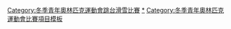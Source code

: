 {{Navbox
|name = 青年奧林匹克運動會跳台滑雪比賽
|title = 青年奧林匹克運動會跳台滑雪比賽
|listclass = hlist
|titlestyle = background:#BFD7FF;
|imageleftstyle = width:60px; <!-- minimize width used by left image cell -->
|imagestyle = width:60px; <!-- same as imageleftstyle to center the list -->
|image = [[File:No image.svg|40px|alt=|link=]] <!-- empty right image to center the list -->
|imageleft = [[File:Ski jumping pictogram.svg|50px]]
|list1 = 
* [[2012年冬季青年奧林匹克運動會跳台滑雪比賽|2012]]
* [[2016年冬季青年奧林匹克運動會跳台滑雪比賽|2016]]
* [[2020年冬季青年奧林匹克運動會跳台滑雪比賽|2020]]
|belowclass = hlist
|below = 
|belowstyle = background:#BFD7FF;
}}<includeonly>[[Category:冬季青年奧林匹克運動會跳台滑雪比賽‎]]</includeonly><noinclude>
[[Category:冬季青年奧林匹克運動會跳台滑雪比賽|*‎]]
[[Category:冬季青年奧林匹克運動會比賽項目模板]]
</noinclude>